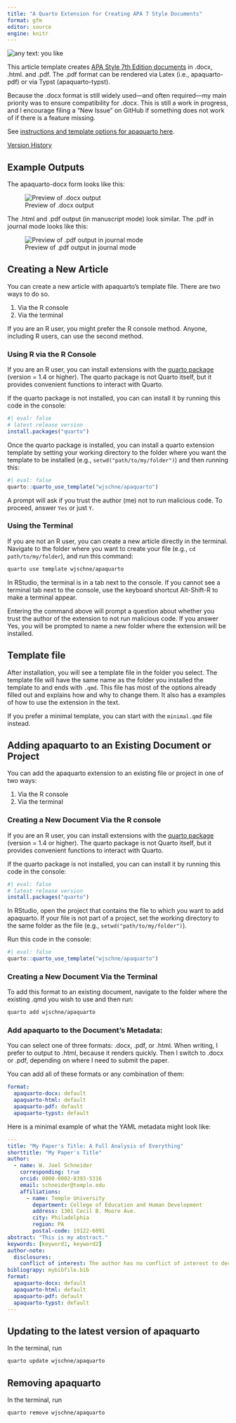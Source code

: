 ```yaml
---
title: "A Quarto Extension for Creating APA 7 Style Documents"
format: gfm
editor: source
engine: knitr
---
```

<img loading="lazy" alt="any text: you like" src="https://img.shields.io/badge/lifecycle-experimental-orange">

This article template creates [APA Style 7th Edition documents](https://apastyle.apa.org/) in .docx, .html. and .pdf. The .pdf format can be rendered via Latex (i.e., apaquarto-pdf) or via Typst (apaquarto-typst). 

Because the .docx format is still widely used---and often required---my main priority was to ensure compatibility for .docx. This is still a work in progress, and I encourage filing a "New Issue" on GitHub if something does not work of if there is a feature missing.



See [instructions and template options for apaquarto here](https://wjschne.github.io/apaquarto/).

[Version History](https://wjschne.github.io/apaquarto/changelog.html)

## Example Outputs

The apaquarto-docx form looks like this:

![Preview of .docx output](img/docx.png)

The .html and .pdf output (in manuscript mode) look similar. The .pdf in journal mode looks like this:

![Preview of .pdf output in journal mode](img/journalmode.png)


## Creating a New Article

You can create a new article with apaquarto's template file. There are two ways to do so. 

1. Via the R console
2. Via the terminal

If you are an R user, you might prefer the R console method. Anyone, including R users, can use the second method.



### Using R via the R Console

If you are an R user, you can install extensions with the [quarto package](https://quarto-dev.github.io/quarto-r/) (version = 1.4 or higher). The quarto package is not Quarto itself, but it provides convenient functions to  interact with Quarto.

If the quarto package is not installed, you can can install it by running this code in the console:

```r
#| eval: false
# latest release version 
install.packages("quarto")
```

Once the quarto package is installed, you can install a quarto extension template by setting your working directory to the folder where you want the template to be installed (e.g., `setwd("path/to/my/folder")`) and then running this:

```r
#| eval: false
quarto::quarto_use_template("wjschne/apaquarto")
```

A prompt will ask if you trust the author (me) not to run malicious code. To proceed, answer `Yes` or just `Y`.



### Using the Terminal

If you are not an R user, you can create a new article directly in the terminal. Navigate to the folder where you want to create your file (e.g., `cd path/to/my/folder`), and run this command:

``` bash
quarto use template wjschne/apaquarto
```

In RStudio, the terminal is in a tab next to the console. If you cannot see a terminal tab next to the console, use the keyboard shortcut Alt-Shift-R to make a terminal appear.

Entering the command above will prompt a question about whether you trust the author of the extension to not run malicious code. If you answer Yes, you will be prompted to name a new folder where the extension will be installed. 

## Template file

After installation, you will see a template file in the folder you select. The template file will have the same name as the folder you installed the template to and ends with `.qmd`. This file has most of the options already filled out and explains how and why to change them. It also has a examples of how to use the extension in the text.

If you prefer a minimal template, you can start with the `minimal.qmd` file instead.

## Adding apaquarto to an Existing Document or Project

You can add the apaquarto extension to an existing file or project in one of two ways:

1. Via the R console
2. Via the terminal

### Creating a New Document Via the R console

If you are an R user, you can install extensions with the [quarto package](https://quarto-dev.github.io/quarto-r/) (version = 1.4 or higher). The quarto package is not Quarto itself, but it provides convenient functions to  interact with Quarto.

If the quarto package is not installed, you can can install it by running this code in the console:

```r
#| eval: false
# latest release version 
install.packages("quarto")
```

In RStudio, open the project that contains the file to which you want to add apaquarto. If your file is not part of a project, set the working directory to the same folder as the file (e.g., `setwd("path/to/my/folder")`). 

Run this code in the console:

```r
#| eval: false
quarto::quarto_use_template("wjschne/apaquarto")
```

### Creating a New Document Via the Terminal

To add this format to an existing document, navigate to the folder where the existing .qmd you wish to use and then run:

``` bash
quarto add wjschne/apaquarto
```

### Add apaquarto to the Document's Metadata:

You can select one of three formats: .docx, .pdf, or .html. When writing, I prefer to output to .html, because it renders quickly. Then I switch to .docx or .pdf, depending on where I need to submit the paper.

You can add all of these formats or any combination of them:

``` yaml
format:
  apaquarto-docx: default
  apaquarto-html: default
  apaquarto-pdf: default
  apaquarto-typst: default
```


Here is a minimal example of what the YAML metadata might look like:

``` yaml         
---
title: "My Paper's Title: A Full Analysis of Everything"
shorttitle: "My Paper's Title"
author:
  - name: W. Joel Schneider
    corresponding: true
    orcid: 0000-0002-8393-5316
    email: schneider@temple.edu
    affiliations:
      - name: Temple University
        department: College of Education and Human Development
        address: 1301 Cecil B. Moore Ave.
        city: Philadelphia
        region: PA
        postal-code: 19122-6091
abstract: "This is my abstract."
keywords: [keyword1, keyword2]
author-note:
  disclosures:
    conflict of interest: The author has no conflict of interest to declare.
bibliograpy: mybibfile.bib     
format:
  apaquarto-docx: default
  apaquarto-html: default
  apaquarto-pdf: default
  apaquarto-typst: default
---
```







## Updating to the latest version of apaquarto

In the terminal, run

``` bash
quarto update wjschne/apaquarto
```


## Removing apaquarto

In the terminal, run

``` bash
quarto remove wjschne/apaquarto
```


